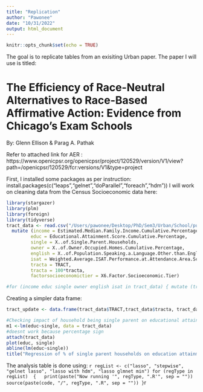 ```yaml
---
title: "Replication"
author: "Pawonee"
date: "10/31/2022"
output: html_document
---
```


```r
knitr::opts_chunk$set(echo = TRUE)
```

The goal is to replicate tables from an exisiting Urban paper. The paper I will use is titled:

# The Efficiency of Race-Neutral Alternatives to Race-Based Affirmative Action: Evidence from Chicago's Exam Schools
By: Glenn Ellison & Parag A. Pathak

Refer to attached link for AER : https://www.openicpsr.org/openicpsr/project/120529/version/V1/view?path=/openicpsr/120529/fcr:versions/V1&type=project

First, I installed some packages as per instruction:
install.packages(c("leaps","gelnet","doParallel","foreach","hdm"))
I will work on cleaning data from the Census Socioeconomic data here:

```r
library(stargazer)
library(plm)
library(foreign)
library(tidyverse)
tract_data <- read.csv("/Users/pawonee/Desktop/PhD/Sem3/Urban/School/public_use_data/raw/Summary of Census Socioeconomic Data 2012-2013.csv" ,header=TRUE, stringsAsFactors=FALSE) %>%
  mutate (income = Estimated.Median.Family.Income.Cumulative.Percentage,
         educ = Educational.Attainment.Score.Cumulative.Percentage,
         single = X..of.Single.Parent.Households,
         owner = X..of.Owner.Occupied.Homes.Cumulative.Percentage,
         english = X..of.Population.Speaking.a.Language.Other.than.English,
         isat = Weighted.Average.ISAT.Performance.at.Attendance.Area.Schools,
         tracta = TRACT,
         tracta = 100*tracta,
         factorsocioeconomictier = X6.Factor.Socioeconomic.Tier)

#for (income educ single owner english isat in tract_data) { mutate (tract = str(tracta))}
```

Creating a simpler data frame:
```r
tract_update <- data.frame(tract_data$TRACT,tract_data$tracta, tract_data$income, tract_data$single, tract_data$owner, tract_data$english, tract_data$isat, tract_data$factorsocioeconomictier)

#Checking impact of household being single parent on educational attainment score:
m1 <-lm(educ~single, data = tract_data)
#doesnt work because percentage sign
attach(tract_data)
plot(educ, single)
abline(lm(educ~single))
title("Regression of % of single parent households on education attainment score")
```





The analysis table is done using:
```r
regList <- c("lasso", "stepwise", "gelnet lasso", "lasso with hdm", "lasso glmnet min")
for (regType in regList)  {
  print(paste("Now running '", regType, ".R'", sep = ""))
  source(paste(code, "/", regType, ".R", sep = ""))
}
```r

